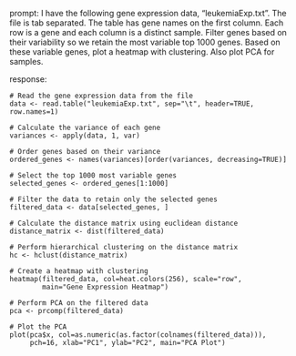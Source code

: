 prompt:
I have the following gene expression data, "leukemiaExp.txt". The file is tab separated. The table has gene names on the first column. Each row is a gene and each column is a distinct sample. Filter genes based on their variability so we retain the most variable top 1000 genes. Based on these variable genes, plot a heatmap with clustering. Also plot PCA for samples.

response:
```
# Read the gene expression data from the file
data <- read.table("leukemiaExp.txt", sep="\t", header=TRUE, row.names=1)

# Calculate the variance of each gene
variances <- apply(data, 1, var)

# Order genes based on their variance
ordered_genes <- names(variances)[order(variances, decreasing=TRUE)]

# Select the top 1000 most variable genes
selected_genes <- ordered_genes[1:1000]

# Filter the data to retain only the selected genes
filtered_data <- data[selected_genes, ]

# Calculate the distance matrix using euclidean distance
distance_matrix <- dist(filtered_data)

# Perform hierarchical clustering on the distance matrix
hc <- hclust(distance_matrix)

# Create a heatmap with clustering
heatmap(filtered_data, col=heat.colors(256), scale="row",
        main="Gene Expression Heatmap")

# Perform PCA on the filtered data
pca <- prcomp(filtered_data)

# Plot the PCA
plot(pca$x, col=as.numeric(as.factor(colnames(filtered_data))),
     pch=16, xlab="PC1", ylab="PC2", main="PCA Plot")
```

